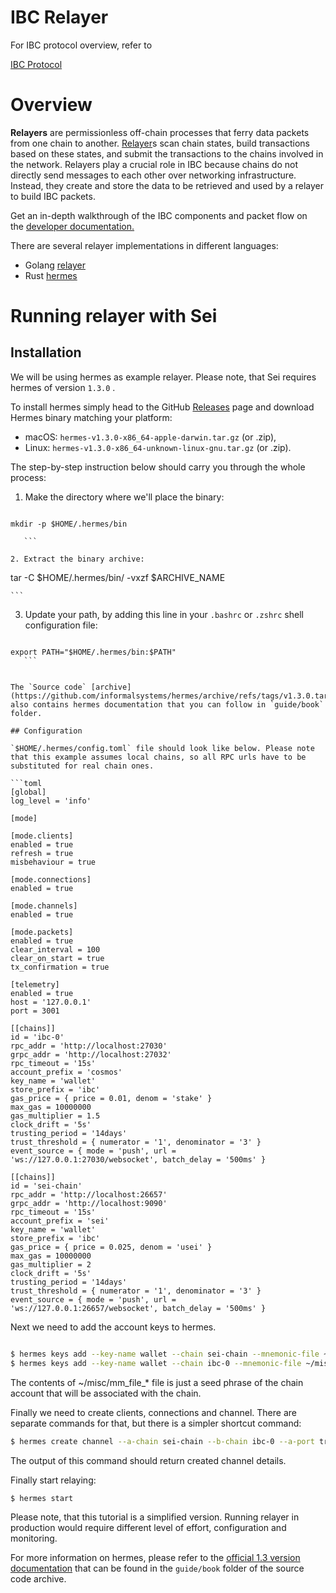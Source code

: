 # IBC Relayer

For IBC protocol overview, refer to

[IBC Protocol](../dev-tutorials/ibc-protocol)

# Overview

**Relayers** are permissionless off-chain processes that ferry data packets from one chain to another. [Relayer](https://www.ibcprotocol.dev/technical-resource-catalog?category=Relayer#results)s scan chain states, build transactions based on these states, and submit the transactions to the chains involved in the network. Relayers play a crucial role in IBC because chains do not directly send messages to each other over networking infrastructure. Instead, they create and store the data to be retrieved and used by a relayer to build IBC packets.

Get an in-depth walkthrough of the IBC components and packet flow on the [developer documentation.](https://ibc.cosmos.network/v8/ibc/overview)

There are several relayer implementations in different languages:

- Golang [relayer](https://github.com/cosmos/relayer)
- Rust [hermes](https://hermes.informal.systems/)

# Running relayer with Sei

## Installation

We will be using hermes as example relayer. Please note, that Sei requires hermes of version `1.3.0` .

To install hermes simply head to the GitHub [Releases](https://github.com/informalsystems/hermes/releases) page and download Hermes binary matching your platform:

- macOS: `hermes-v1.3.0-x86_64-apple-darwin.tar.gz` (or .zip),
- Linux: `hermes-v1.3.0-x86_64-unknown-linux-gnu.tar.gz` (or .zip).

The step-by-step instruction below should carry you through the whole process:

1. Make the directory where we'll place the binary:

 ```

 mkdir -p $HOME/.hermes/bin

    ```

2. Extract the binary archive:

 ```

 tar -C $HOME/.hermes/bin/ -vxzf $ARCHIVE_NAME

    ```

3. Update your path, by adding this line in your `.bashrc` or `.zshrc` shell configuration file:

 ```

 export PATH="$HOME/.hermes/bin:$PATH"
    ```


The `Source code` [archive](https://github.com/informalsystems/hermes/archive/refs/tags/v1.3.0.tar.gz) also contains hermes documentation that you can follow in `guide/book` folder.

## Configuration

`$HOME/.hermes/config.toml` file should look like below. Please note that this example assumes local chains, so all RPC urls have to be substituted for real chain ones.

```toml
[global]
log_level = 'info'

[mode]

[mode.clients]
enabled = true
refresh = true
misbehaviour = true

[mode.connections]
enabled = true

[mode.channels]
enabled = true

[mode.packets]
enabled = true
clear_interval = 100
clear_on_start = true
tx_confirmation = true

[telemetry]
enabled = true
host = '127.0.0.1'
port = 3001

[[chains]]
id = 'ibc-0'
rpc_addr = 'http://localhost:27030'
grpc_addr = 'http://localhost:27032'
rpc_timeout = '15s'
account_prefix = 'cosmos'
key_name = 'wallet'
store_prefix = 'ibc'
gas_price = { price = 0.01, denom = 'stake' }
max_gas = 10000000
gas_multiplier = 1.5
clock_drift = '5s'
trusting_period = '14days'
trust_threshold = { numerator = '1', denominator = '3' }
event_source = { mode = 'push', url = 'ws://127.0.0.1:27030/websocket', batch_delay = '500ms' }

[[chains]]
id = 'sei-chain'
rpc_addr = 'http://localhost:26657'
grpc_addr = 'http://localhost:9090'
rpc_timeout = '15s'
account_prefix = 'sei'
key_name = 'wallet'
store_prefix = 'ibc'
gas_price = { price = 0.025, denom = 'usei' }
max_gas = 10000000
gas_multiplier = 2
clock_drift = '5s'
trusting_period = '14days'
trust_threshold = { numerator = '1', denominator = '3' }
event_source = { mode = 'push', url = 'ws://127.0.0.1:26657/websocket', batch_delay = '500ms' }

```

Next we need to add the account keys to hermes.

```bash

$ hermes keys add --key-name wallet --chain sei-chain --mnemonic-file ~/misc/mm_file_sei
$ hermes keys add --key-name wallet --chain ibc-0 --mnemonic-file ~/misc/mm_file_ibc_0

```

The contents of ~/misc/mm_file_* file is just a seed phrase of the chain account that will be associated with the chain.

Finally we need to create clients, connections and channel. There are separate commands for that, but there is a simpler shortcut command:

```bash
$ hermes create channel --a-chain sei-chain --b-chain ibc-0 --a-port transfer --b-port transfer --new-client-connection
```

The output of this command should return created channel details.

Finally start relaying:

```bash
$ hermes start
```

Please note, that this tutorial is a simplified version. Running relayer in production would require different level of
 effort, configuration and monitoring.

For more information on hermes, please refer to the [official 1.3 version documentation](https://github.com/informalsystems/hermes/archive/refs/tags/v1.3.0.tar.gz)
that can be found in the `guide/book` folder of the source code archive.